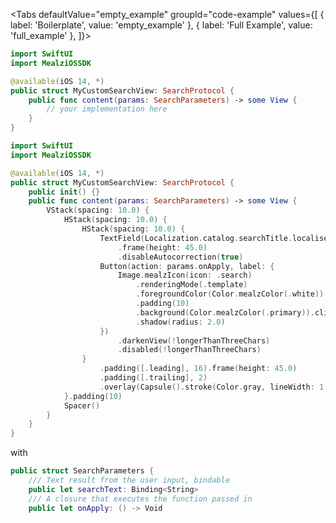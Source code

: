 
<Tabs defaultValue="empty_example" groupId="code-example"
values={[
    { label: 'Boilerplate', value: 'empty_example' },
    { label: 'Full Example', value: 'full_example' },
]}>
<TabItem value="empty_example">

```swift
import SwiftUI
import MealziOSSDK

@available(iOS 14, *)
public struct MyCustomSearchView: SearchProtocol {
    public func content(params: SearchParameters) -> some View {
        // your implementation here
    }
}
```
</TabItem>
<TabItem value="full_example">

```swift
import SwiftUI
import MealziOSSDK

@available(iOS 14, *)
public struct MyCustomSearchView: SearchProtocol {
    public init() {}
    public func content(params: SearchParameters) -> some View {
        VStack(spacing: 10.0) {
            HStack(spacing: 10.0) {
                HStack(spacing: 10.0) {
                    TextField(Localization.catalog.searchTitle.localised, text: params.searchText)
                        .frame(height: 45.0)
                        .disableAutocorrection(true)
                    Button(action: params.onApply, label: {
                        Image.mealzIcon(icon: .search)
                            .renderingMode(.template)
                            .foregroundColor(Color.mealzColor(.white))
                            .padding(10)
                            .background(Color.mealzColor(.primary)).clipShape(Circle())
                            .shadow(radius: 2.0)
                    })
                        .darkenView(!longerThanThreeChars)
                        .disabled(!longerThanThreeChars)
                }
                    .padding([.leading], 16).frame(height: 45.0)
                    .padding([.trailing], 2)
                    .overlay(Capsule().stroke(Color.gray, lineWidth: 1.0))
            }.padding(10)
            Spacer()
        }
    }
}
```
</TabItem>
</Tabs>

with 

```swift
public struct SearchParameters {
    /// Text result from the user input, bindable
    public let searchText: Binding<String>
    /// A closure that executes the function passed in
    public let onApply: () -> Void
```
